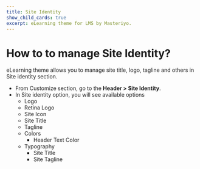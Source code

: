 ```yaml
---
title: Site Identity
show_child_cards: true
excerpt: eLearning theme for LMS by Masteriyo.
---
```


# How to to manage Site Identity?

eLearning theme allows you to manage site title, logo, tagline and others in Site identity section. 

- From Customize section, go to the **Header > Site Identity**.
- In Site identity option, you will see  available options
  - Logo
  - Retina Logo
  - Site Icon
  - Site Title
  - Tagline
  - Colors 
    - Header Text Color 
  - Typography
    - Site Title
    - Site Tagline